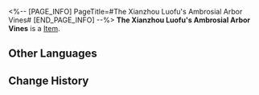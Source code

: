 <%-- [PAGE_INFO]
PageTitle=#The Xianzhou Luofu's Ambrosial Arbor Vines#
[END_PAGE_INFO] --%>
{{Item Infobox
|id          = 43026
|image       = Item The Xianzhou Luofu's Ambrosial Arbor Vines.png
|type        = 
|invCategory = Relics
|rarity      = 3
|effect      = 
|description = Once, the Luofu reigned supreme over other ships in the Xianzhou fleet due to the grace of the Ambrosial Arbor. Later, when people consumed the cursed fruit of immortality, calamity was brought upon the Luofu by the Ambrosial Arbor, whose vines had already entrapped the Luofu in its firm and inseparable grip.
|source1     = [[Simulated Universe: World 3 - Immersion Device Redemption]]
}}
'''The Xianzhou Luofu's Ambrosial Arbor Vines''' is a [[Item]].

==Other Languages==
{{Other Languages
|en   = The Xianzhou Luofu's Ambrosial Arbor Vines
|zhs  = 罗浮仙舟的建木枝蔓
|zht  = 羅浮仙舟的建木枝蔓
|ja   = 羅浮仙舟の建木の枝と蔓
|ko   = 나부 선주의 불멸의 거목 가지
|es   = Lianas del Árbol de la Ambrosía del Luofu de Xianzhou
|fr   = Branches de l'Arbre d'ambroisie du Luofu de Xianzhou
|ru   = Ветви Древа амброзии
|th   = The Xianzhou Luofu's Ambrosial Arbor Vines
|vi   = Nhánh Cây Kiến Tạo Của Xianzhou Luofu
|de   = Himmelsbaumranken der Xianzhou Luofu
|id   = The Xianzhou Luofu's Ambrosial Arbor Vines
|pt   = Vinhas da Árvore Ambrosiana do Luofu do Xianzhou
}}

==Change History==
{{Change History|2.0}}